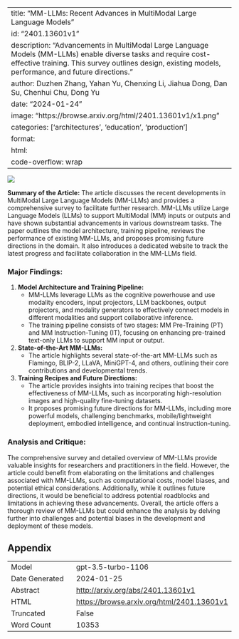 
---
title: "MM-LLMs: Recent Advances in MultiModal Large Language Models"
id: "2401.13601v1"
description: "Advancements in MultiModal Large Language Models (MM-LLMs) enable diverse tasks and require cost-effective training. This survey outlines design, existing models, performance, and future directions."
author: Duzhen Zhang, Yahan Yu, Chenxing Li, Jiahua Dong, Dan Su, Chenhui Chu, Dong Yu
date: "2024-01-24"
image: "https://browse.arxiv.org/html/2401.13601v1/x1.png"
categories: ['architectures', 'education', 'production']
format:
  html:
    code-overflow: wrap
---

![](https://browse.arxiv.org/html/2401.13601v1/x1.png)

**Summary of the Article:**
The article discusses the recent developments in MultiModal Large Language Models (MM-LLMs) and provides a comprehensive survey to facilitate further research. MM-LLMs utilize Large Language Models (LLMs) to support MultiModal (MM) inputs or outputs and have shown substantial advancements in various downstream tasks. The paper outlines the model architecture, training pipeline, reviews the performance of existing MM-LLMs, and proposes promising future directions in the domain. It also introduces a dedicated website to track the latest progress and facilitate collaboration in the MM-LLMs field.

### Major Findings:
1. **Model Architecture and Training Pipeline:**
   - MM-LLMs leverage LLMs as the cognitive powerhouse and use modality encoders, input projectors, LLM backbones, output projectors, and modality generators to effectively connect models in different modalities and support collaborative inference.
   - The training pipeline consists of two stages: MM Pre-Training (PT) and MM Instruction-Tuning (IT), focusing on enhancing pre-trained text-only LLMs to support MM input or output.

2. **State-of-the-Art MM-LLMs:**
   - The article highlights several state-of-the-art MM-LLMs such as Flamingo, BLIP-2, LLaVA, MiniGPT-4, and others, outlining their core contributions and developmental trends.

3. **Training Recipes and Future Directions:**
   - The article provides insights into training recipes that boost the effectiveness of MM-LLMs, such as incorporating high-resolution images and high-quality fine-tuning datasets.
   - It proposes promising future directions for MM-LLMs, including more powerful models, challenging benchmarks, mobile/lightweight deployment, embodied intelligence, and continual instruction-tuning.

### Analysis and Critique:
The comprehensive survey and detailed overview of MM-LLMs provide valuable insights for researchers and practitioners in the field. However, the article could benefit from elaborating on the limitations and challenges associated with MM-LLMs, such as computational costs, model biases, and potential ethical considerations. Additionally, while it outlines future directions, it would be beneficial to address potential roadblocks and limitations in achieving these advancements. Overall, the article offers a thorough review of MM-LLMs but could enhance the analysis by delving further into challenges and potential biases in the development and deployment of these models.

## Appendix

|          |          |
|----------|----------|
| Model     | gpt-3.5-turbo-1106       |
| Date Generated     | 2024-01-25       |
| Abstract | [http://arxiv.org/abs/2401.13601v1](http://arxiv.org/abs/2401.13601v1)        |
| HTML     | [https://browse.arxiv.org/html/2401.13601v1](https://browse.arxiv.org/html/2401.13601v1)       |
| Truncated       | False       |
| Word Count       | 10353       |